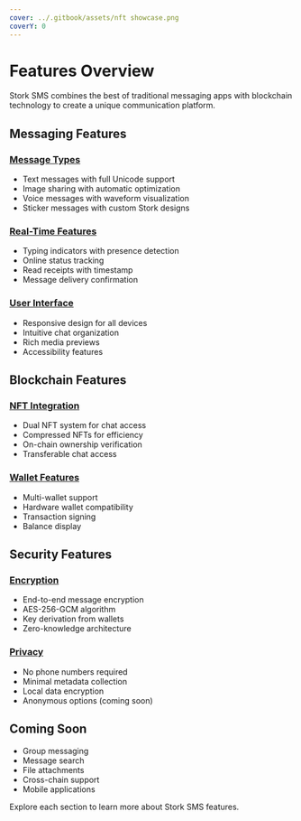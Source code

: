 ```yaml
---
cover: ../.gitbook/assets/nft showcase.png
coverY: 0
---
```


# Features Overview

Stork SMS combines the best of traditional messaging apps with blockchain technology to create a unique communication platform.

## Messaging Features

### [Message Types](messaging-types.md)

* Text messages with full Unicode support
* Image sharing with automatic optimization
* Voice messages with waveform visualization
* Sticker messages with custom Stork designs

### [Real-Time Features](real-time-features.md)

* Typing indicators with presence detection
* Online status tracking
* Read receipts with timestamp
* Message delivery confirmation

### [User Interface](user-interface.md)

* Responsive design for all devices
* Intuitive chat organization
* Rich media previews
* Accessibility features

## Blockchain Features

### [NFT Integration](../nft-system/how-nft-creation-works.md)

* Dual NFT system for chat access
* Compressed NFTs for efficiency
* On-chain ownership verification
* Transferable chat access

### [Wallet Features](../security/wallet-authentication.md)

* Multi-wallet support
* Hardware wallet compatibility
* Transaction signing
* Balance display

## Security Features

### [Encryption](../security/end-to-end-encryption.md)

* End-to-end message encryption
* AES-256-GCM algorithm
* Key derivation from wallets
* Zero-knowledge architecture

### [Privacy](../security/privacy-features.md)

* No phone numbers required
* Minimal metadata collection
* Local data encryption
* Anonymous options (coming soon)

## Coming Soon

* Group messaging
* Message search
* File attachments
* Cross-chain support
* Mobile applications

Explore each section to learn more about Stork SMS features.
